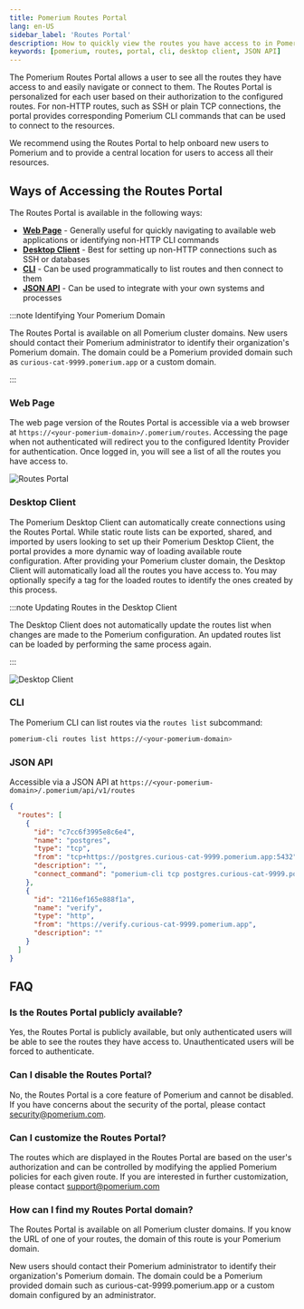 ```yaml
---
title: Pomerium Routes Portal
lang: en-US
sidebar_label: 'Routes Portal'
description: How to quickly view the routes you have access to in Pomerium.
keywords: [pomerium, routes, portal, cli, desktop client, JSON API]
---
```


The Pomerium Routes Portal allows a user to see all the routes they have access to and easily navigate or connect to them. The Routes Portal is personalized for each user based on their authorization to the configured routes. For non-HTTP routes, such as SSH or plain TCP connections, the portal provides corresponding Pomerium CLI commands that can be used to connect to the resources.

We recommend using the Routes Portal to help onboard new users to Pomerium and to provide a central location for users to access all their resources.

## Ways of Accessing the Routes Portal

The Routes Portal is available in the following ways:

- [**Web Page**](#web-page) - Generally useful for quickly navigating to available web applications or identifying non-HTTP CLI commands
- [**Desktop Client**](#desktop-client) - Best for setting up non-HTTP connections such as SSH or databases
- [**CLI**](#cli) - Can be used programmatically to list routes and then connect to them
- [**JSON API**](#json-api) - Can be used to integrate with your own systems and processes

:::note Identifying Your Pomerium Domain

The Routes Portal is available on all Pomerium cluster domains. New users should contact their Pomerium administrator to identify their organization's Pomerium domain. The domain could be a Pomerium provided domain such as `curious-cat-9999.pomerium.app` or a custom domain.

:::

### Web Page

The web page version of the Routes Portal is accessible via a web browser at `https://<your-pomerium-domain>/.pomerium/routes`. Accessing the page when not authenticated will redirect you to the configured Identity Provider for authentication. Once logged in, you will see a list of all the routes you have access to.

![Routes Portal](./img/routes-portal/routes-portal.png)

### Desktop Client

The Pomerium Desktop Client can automatically create connections using the Routes Portal. While static route lists can be exported, shared, and imported by users looking to set up their Pomerium Desktop Client, the portal provides a more dynamic way of loading available route configuration. After providing your Pomerium cluster domain, the Desktop Client will automatically load all the routes you have access to. You may optionally specify a tag for the loaded routes to identify the ones created by this process.

:::note Updating Routes in the Desktop Client

The Desktop Client does not automatically update the routes list when changes are made to the Pomerium configuration. An updated routes list can be loaded by performing the same process again.

:::

![Desktop Client](./img/routes-portal/desktop-client.png)

### CLI

The Pomerium CLI can list routes via the `routes list` subcommand:

```bash
pomerium-cli routes list https://<your-pomerium-domain>
```

### JSON API

Accessible via a JSON API at `https://<your-pomerium-domain>/.pomerium/api/v1/routes`

```json
{
  "routes": [
    {
      "id": "c7cc6f3995e8c6e4",
      "name": "postgres",
      "type": "tcp",
      "from": "tcp+https://postgres.curious-cat-9999.pomerium.app:5432",
      "description": "",
      "connect_command": "pomerium-cli tcp postgres.curious-cat-9999.pomerium.app:5432"
    },
    {
      "id": "2116ef165e888f1a",
      "name": "verify",
      "type": "http",
      "from": "https://verify.curious-cat-9999.pomerium.app",
      "description": ""
    }
  ]
}
```

## FAQ

### Is the Routes Portal publicly available?

Yes, the Routes Portal is publicly available, but only authenticated users will be able to see the routes they have access to. Unauthenticated users will be forced to authenticate.

### Can I disable the Routes Portal?

No, the Routes Portal is a core feature of Pomerium and cannot be disabled. If you have concerns about the security of the portal, please contact security@pomerium.com.

### Can I customize the Routes Portal?

The routes which are displayed in the Routes Portal are based on the user's authorization and can be controlled by modifying the applied Pomerium policies for each given route. If you are interested in further customization, please contact support@pomerium.com

### How can I find my Routes Portal domain?

The Routes Portal is available on all Pomerium cluster domains. If you know the URL of one of your routes, the domain of this route is your Pomerium domain.

New users should contact their Pomerium administrator to identify their organization's Pomerium domain. The domain could be a Pomerium provided domain such as curious-cat-9999.pomerium.app or a custom domain configured by an administrator.
